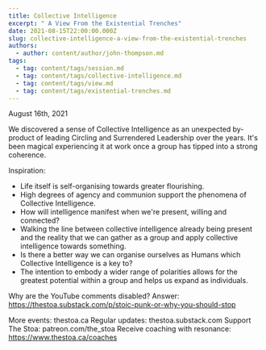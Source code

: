 ```yaml
---
title: Collective Intelligence
excerpt: " A View From the Existential Trenches"
date: 2021-08-15T22:00:00.000Z
slug: collective-intelligence-a-view-from-the-existential-trenches
authors:
  - author: content/author/john-thompson.md
tags:
  - tag: content/tags/session.md
  - tag: content/tags/collective-intelligence.md
  - tag: content/tags/view.md
  - tag: content/tags/existential-trenches.md
---
```


August 16th, 2021

We discovered a sense of Collective Intelligence as an unexpected by-product of leading Circling and Surrendered Leadership over the years. It's been magical experiencing it at work once a group has tipped into a strong coherence.

Inspiration:

- Life itself is self-organising towards greater flourishing.
- High degrees of agency and communion support the phenomena of Collective Intelligence. 
- How will intelligence manifest when we're present, willing and connected?
- Walking the line between collective intelligence already being present and the reality that we can gather as a group and apply collective intelligence towards something. 
- Is there a better way we can organise ourselves as Humans which Collective Intelligence is a key to? 
- The intention to embody a wider range of polarities allows for the greatest potential within a group and helps us expand as individuals.

Why are the YouTube comments disabled? Answer: https://thestoa.substack.com/p/stoic-punk-or-why-you-should-stop 

More events: thestoa.ca 
Regular updates: thestoa.substack.com 
Support The Stoa: patreon.com/the_stoa 
Receive coaching with resonance: https://www.thestoa.ca/coaches
